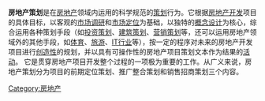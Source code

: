 {{Unreferenced|time=2012-01-12T06:07:44+00:00 }}
'''房地产策划'''是在[[房地产|房地产]]领域内运用的科学规范的[[策划|策划]]行为。它根据[[房地产开发|房地产开发]]项目的具体目标，以客观的[[市场调研|市场调研]]和[[市场定位|市场定位]]为基础，以独特的[[概念设计|概念设计]]为核心，综合运用各种策划手段（如[[投资策划|投资策划]]、[[建筑策划|建筑策划]]、[[营销策划|营销策划]]等，还可以运用房地产领域外的其他手段，如[[体育运动|体育]]、[[旅游|旅游]]、[[IT行业|IT行业]]等），按一定的程序对未来的房地产开发项目进行[[创造性|创造性]]的规划，并以具有可操作性的房地产项目策划文本作为结果的[[活动|活动]]。
[[Category:房地产|Category:房地产]]它是贯穿房地产项目开发整个过程的一项极为重要的工作。从广义来说，房地产策划分为项目的前期定位策划、推广整合策划和销售招商策划三个内容。